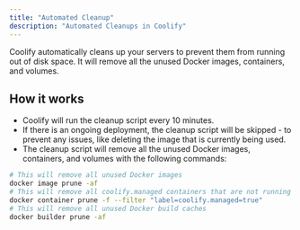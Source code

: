 ```yaml
---
title: "Automated Cleanup"
description: "Automated Cleanups in Coolify"
---
```


Coolify automatically cleans up your servers to prevent them from running out of disk space. It will remove all the unused Docker images, containers, and volumes.



## How it works
- Coolify will run the cleanup script every 10 minutes.
- If there is an ongoing deployment, the cleanup script will be skipped - to prevent any issues, like deleting the image that is currently being used.
- The cleanup script will remove all the unused Docker images, containers, and volumes with the following commands:

```bash
# This will remove all unused Docker images
docker image prune -af
# This will remove all coolify.managed containers that are not running
docker container prune -f --filter "label=coolify.managed=true"
# This will remove all unused Docker build caches
docker builder prune -af
```
